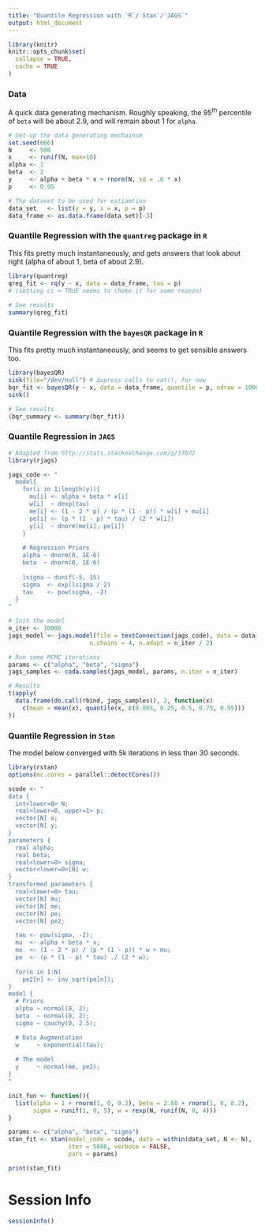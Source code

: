 ```yaml
---
title: "Quantile Regression with `R`/`Stan`/`JAGS`"
output: html_document
---
```


```r
library(knitr)
knitr::opts_chunk$set(
  collapse = TRUE,
  cache = TRUE 
)
```


### Data
A quick data generating mechanism. Roughly speaking, the $95^{th}$ percentile of `beta` will be about 2.9, and will remain about 1 for `alpha`.

```r
# Set-up the data generating mechainsm
set.seed(666)
N     <- 500
x     <- runif(N, max=10)
alpha <- 1
beta  <- 2
y     <- alpha + beta * x + rnorm(N, sd = .6 * x)
p     <- 0.95

# The dataset to be used for estiamtion
data_set   <- list(y = y, x = x, p = p)
data_frame <- as.data.frame(data_set)[-3]

```


### Quantile Regression with the `quantreg` package in `R`
This fits pretty much instantaneously, and gets answers that look about right (alpha of about 1, beta of about 2.9).
```r
library(quantreg)
qreg_fit <- rq(y ~ x, data = data_frame, tau = p)
# (setting ci = TRUE seems to choke it for some reason)
 
# See results
summary(qreg_fit)
```


### Quantile Regression with the `bayesQR` package in `R`
This fits pretty much instantaneously, and seems to get sensible answers too.
```r
library(bayesQR)
sink(file="/dev/null") # Supress calls to cat(), for now
bqr_fit <- bayesQR(y ~ x, data = data_frame, quantile = p, ndraw = 10000)
sink()

# See results
(bqr_summary <- summary(bqr_fit))
```


### Quantile Regression in `JAGS`

```r
# Adapted from http://stats.stackexchange.com/q/17672
library(rjags)

jags_code <- "
  model{
    for(i in 1:length(y)){
      mu[i] <- alpha + beta * x[i]
      w[i]  ~ dexp(tau)
      me[i] <- (1 - 2 * p) / (p * (1 - p)) * w[i] + mu[i]
      pe[i] <- (p * (1 - p) * tau) / (2 * w[i])
      y[i]  ~ dnorm(me[i], pe[i])
    }
    
    # Regression Priors
    alpha ~ dnorm(0, 1E-6)
    beta  ~ dnorm(0, 1E-6)
    
    lsigma ~ dunif(-5, 15)
    sigma  <- exp(lsigma / 2)
    tau    <- pow(sigma, -2)
  }
"

# Init the model
n_iter <- 10000
jags_model <- jags.model(file = textConnection(jags_code), data = data_set, 
                       n.chains = 4, n.adapt = n_iter / 2)

# Run some MCMC iterations
params <- c("alpha", "beta", "sigma")
jags_samples <- coda.samples(jags_model, params, n.iter = n_iter)

# Results
t(apply(
  data.frame(do.call(rbind, jags_samples)), 2, function(x)
    c(mean = mean(x), quantile(x, c(0.005, 0.25, 0.5, 0.75, 0.95)))
))

```


### Quantile Regression in `Stan`
The model below converged with 5k iterations in less than 30 seconds.

```r
library(rstan)
options(mc.cores = parallel::detectCores())

scode <- "
data {
  int<lower=0> N;
  real<lower=0, upper=1> p;
  vector[N] x;
  vector[N] y;
}
parameters {
  real alpha;
  real beta;
  real<lower=0> sigma;
  vector<lower=0>[N] w;
}
transformed parameters {
  real<lower=0> tau;
  vector[N] mu;
  vector[N] me;
  vector[N] pe;
  vector[N] pe2;

  tau <- pow(sigma, -2);
  mu  <- alpha + beta * x;
  me  <- (1 - 2 * p) / (p * (1 - p)) * w + mu;
  pe  <- (p * (1 - p) * tau) ./ (2 * w);
  
  for(n in 1:N)
    pe2[n] <- inv_sqrt(pe[n]);
}
model {
  # Priors
  alpha ~ normal(0, 2);
  beta  ~ normal(0, 2);
  sigma ~ cauchy(0, 2.5);

  # Data Augmentation
  w     ~ exponential(tau);
  
  # The model
  y     ~ normal(me, pe2);
}
"

init_fun <- function(){
  list(alpha = 1 + rnorm(1, 0, 0.2), beta = 2.88 + rnorm(1, 0, 0.2), 
       sigma = runif(1, 0, 5), w = rexp(N, runif(N, 0, 4)))
}

params <- c("alpha", "beta", "sigma")
stan_fit <- stan(model_code = scode, data = within(data_set, N <- N), 
                 iter = 5000, verbose = FALSE,
                 pars = params)

print(stan_fit)

```


# Session Info
```r
sessionInfo()
```
